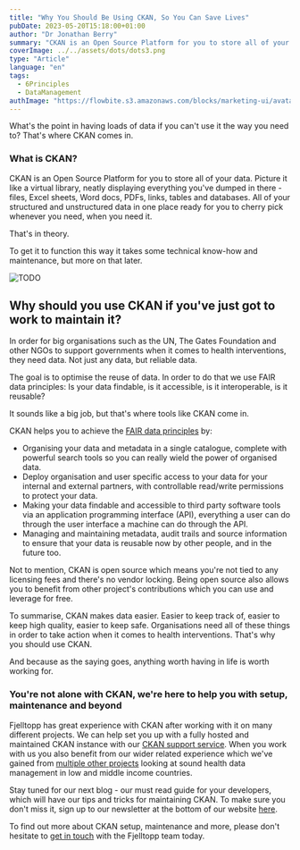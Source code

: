 ```yaml
---
title: "Why You Should Be Using CKAN, So You Can Save Lives"
pubDate: 2023-05-20T15:18:00+01:00
author: "Dr Jonathan Berry"
summary: "CKAN is an Open Source Platform for you to store all of your structured and unstructured data."
coverImage: ../../assets/dots/dots3.png
type: "Article"
language: "en"
tags:
  - 6Principles
  - DataManagement
authImage: "https://flowbite.s3.amazonaws.com/blocks/marketing-ui/avatars/bonnie-green.png"
---
```


What's the point in having loads of data if you can't use it the way you need to? That's where CKAN comes in.

### What is CKAN?

CKAN is an Open Source Platform for you to store all of your data. Picture it like a virtual library, neatly displaying everything you've dumped in there - files, Excel sheets, Word docs, PDFs, links, tables and databases. All of your structured and unstructured data in one place ready for you to cherry pick whenever you need, when you need it.

That's in theory.

To get it to function this way it takes some technical know-how and maintenance, but more on that later.

<Image class="place-self-start sm:w-full md:float-right md:w-md pr-5" src={malawiMockUp1} alt="TODO"/>

## Why should you use CKAN if you've just got to work to maintain it?

In order for big organisations such as the UN, The Gates Foundation and other NGOs to support governments when it comes to health interventions, they need data. Not just any data, but reliable data.

The goal is to optimise the reuse of data. In order to do that we use FAIR data principles: Is your data findable, is it accessible, is it interoperable, is it reusable?

It sounds like a big job, but that's where tools like CKAN come in.

CKAN helps you to achieve the [FAIR data principles](https://www.go-fair.org/fair-principles/) by:

- Organising your data and metadata in a single catalogue, complete with powerful search tools so you can really wield the power of organised data.
- Deploy organisation and user specific access to your data for your internal and external partners, with controllable read/write permissions to protect your data.
- Making your data findable and accessible to third party software tools via an application programming interface (API), everything a user can do through the user interface a machine can do through the API.
- Managing and maintaining metadata, audit trails and source information to ensure that your data is reusable now by other people, and in the future too.

Not to mention, CKAN is open source which means you're not tied to any licensing fees and there's no vendor locking. Being open source also allows you to benefit from other project's contributions which you can use and leverage for free.

To summarise, CKAN makes data easier. Easier to keep track of, easier to keep high quality, easier to keep safe. Organisations need all of these things in order to take action when it comes to health interventions. That's why you should use CKAN.

And because as the saying goes, anything worth having in life is worth working for.

### You're not alone with CKAN, we're here to help you with setup, maintenance and beyond

Fjelltopp has great experience with CKAN after working with it on many different projects. We can help set you up with a fully hosted and maintained CKAN instance with our [CKAN support service](/fjelltopp-astro/services/data-catalogues-and-hubs). When you work with us you also benefit from our wider related experience which we've gained from [multiple other projects](/fjelltopp-astro/projects/) looking at sound health data management in low and middle income countries.

Stay tuned for our next blog - our must read guide for your developers, which will have our tips and tricks for maintaining CKAN. To make sure you don't miss it, sign up to our newsletter at the bottom of our website [here](/fjelltopp-astro/articles/).

To find out more about CKAN setup, maintenance and more, please don't hesitate to [get in touch](/fjelltopp-astro/#contact) with the Fjelltopp team today.
